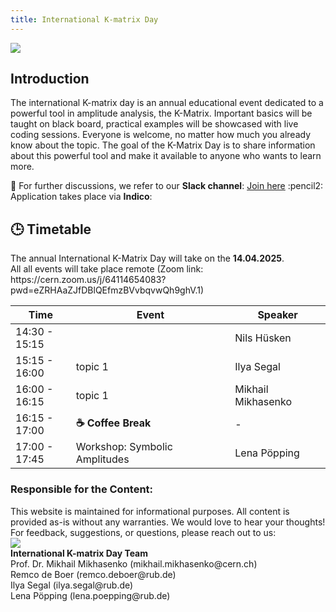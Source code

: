 ```yaml
---
title: International K-matrix Day
---
```


<img src="images/image.png" class="KCreatures">

## Introduction

The international K-matrix day is an annual educational event dedicated to a powerful tool in amplitude analysis, the K-Matrix. Important basics will be taught on black board, practical examples will be showcased with live coding sessions. Everyone is welcome, no matter how much you already know about the topic.
The goal of the K-Matrix Day is to share information about this powerful tool and make it available to anyone who wants to learn more.<br>

💬 For further discussions, we refer to our **Slack channel**: [Join here](https://slack.com/international-kmatrix-day)
:pencil2: Application takes place via **Indico**:

## 🕒 Timetable

The annual International K-Matrix Day will take on the **14.04.2025**.<br> All all events will take place remote (Zoom link: https://cern.zoom.us/j/64114654083?pwd=eZRHAaZJfDBlQEfmzBVvbqvwQh9ghV.1)

| Time          | Event                             | Speaker              |
| ------------- | --------------------------------- | -------------------- |
| 14:30 - 15:15 |                                   | Nils Hüsken      |
| 15:15 - 16:00 | topic 1                           | Ilya Segal  |
| 16:00 - 16:15 | topic 1                           | Mikhail Mikhasenko |
| 16:15 - 17:00 | **☕ Coffee Break**                | -                    |
| 17:00 - 17:45 | Workshop: Symbolic Amplitudes     | Lena Pöpping |


### Responsible for the Content:

<!-- cspell:ignore Khumans -->

This website is maintained for informational purposes. All content is provided as-is without any warranties.
We would love to hear your thoughts! For feedback, suggestions, or questions, please reach out to us:\
<img src="images/Khumans.svg" class="Khumans">\
**International K-matrix Day Team** <br>
Prof. Dr. Mikhail Mikhasenko (mikhail.mikhasenko@cern.ch)\
Remco de Boer (remco.deboer@rub.de)\
Ilya Segal (ilya.segal@rub.de)\
Lena Pöpping (lena.poepping@rub.de)\

